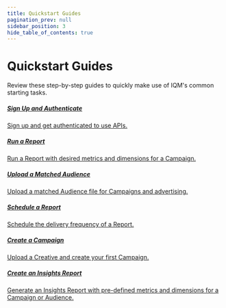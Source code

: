```yaml
---
title: Quickstart Guides
pagination_prev: null
sidebar_position: 3
hide_table_of_contents: true
---
```



# Quickstart Guides

Review these step-by-step guides to quickly make use of IQM's common starting tasks.

<Columns>
<Column>
  <a class='card' href="Authentication-Quickstart-Guide">
  <Card className='indexCards'>
    <CardHeader>
      <h5><Doc /> Sign Up and Authenticate</h5>
    </CardHeader>
    <CardBody>
      Sign up and get authenticated to use APIs. 
    </CardBody>
  </Card>
  </a>
      <p /><a class='card' href="Reporting-API-Quickstart-Guide">
    <Card className='indexCards'>
    <CardHeader>
      <h5><Doc /> Run a Report</h5>
    </CardHeader>
    <CardBody>
      Run a Report with desired metrics and dimensions for a Campaign. 
    </CardBody>
  </Card>
  </a>
</Column>
<Column>
    <a class='card' href="Matched-Audience-Upload-API-Quickstart-Guide">
  <Card className='indexCards'>
    <CardHeader>
      <h5><Doc /> Upload a Matched Audience</h5>
    </CardHeader>
    <CardBody>
      Upload a matched Audience file for Campaigns and advertising. 
    </CardBody>
  </Card>
  </a>
  <p /><a class='card' href="Schedule-Report-API-Quickstart-Guide">
  <Card className='indexCards'>
    <CardHeader>
      <h5><Doc /> Schedule a Report</h5>
    </CardHeader>
    <CardBody>
      Schedule the delivery frequency of a Report.  
    </CardBody>
  </Card>
  </a>
</Column>
<Column>
    <a class='card' href="Upload-Creative-and-Create-a-Campaign-API-Quickstart-Guide">
    <Card className='indexCards'>
    <CardHeader>
      <h5><Doc /> Create a Campaign</h5>
    </CardHeader>
    <CardBody>
      Upload a Creative and create your first Campaign. 
    </CardBody>
  </Card>
  </a>
  <p />    <a class='card' href="Insights-Quickstart">
    <Card className='indexCards'>
    <CardHeader>
      <h5><Doc /> Create an Insights Report</h5>
    </CardHeader>
    <CardBody>
      Generate an Insights Report with pre-defined metrics and dimensions for a Campaign or Audience. 
    </CardBody>
  </Card>
  </a>
</Column>
</Columns>